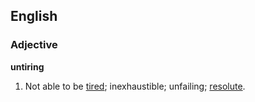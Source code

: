 ==English==

===Adjective===
'''untiring'''

# Not able to be [[tired]]; inexhaustible; unfailing; [[resolute]].
